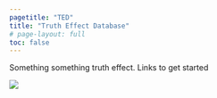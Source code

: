 ---
pagetitle: "TED"
title: "Truth Effect Database"
# page-layout: full
toc: false
---

::: {.lead}
  Something something truth effect. Links to get started
:::

![](./img/showcase.svg){.hero}
